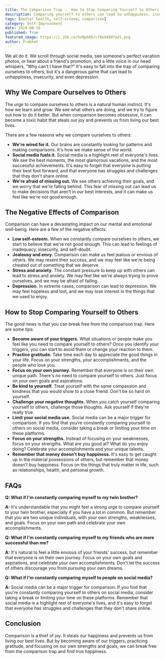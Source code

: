 ```yaml
---
title: The Comparison Trap -  How to Stop Comparing Yourself to Others and Find True Happiness
description: Comparing yourself to others can lead to unhappiness, insecurity, and even depression. This blog post explores the reasons why we compare ourselves to others, the negative effects of comparison, and provides practical tips on how to stop comparing yourself to others and find true happiness.
tags: [mental health, self-esteem, comparison]
category: Self-Improvement
date: 2024-08-16
published: True
featured_image: https://i.ibb.co/GxNp60b/cf8e94807ed1.png
author: Prabhat
---
```



We all do it. We scroll through social media, see someone's perfect vacation photos, or hear about a friend's promotion, and a little voice in our head whispers, "Why can't I have that?" It's easy to fall into the trap of comparing ourselves to others, but it's a dangerous game that can lead to unhappiness, insecurity, and even depression.

## Why We Compare Ourselves to Others

The urge to compare ourselves to others is a natural human instinct. It's how we learn and grow. We see what others are doing, and we try to figure out how to do it better. But when comparison becomes obsessive, it can become a toxic habit that steals our joy and prevents us from living our best lives.

There are a few reasons why we compare ourselves to others:

* **We're wired for it.** Our brains are constantly looking for patterns and making comparisons. It's how we make sense of the world.
* **Social media fuels it.** Social media is a highlight reel of everyone's lives. We see the best moments, the most glamorous vacations, and the most successful achievements. It's easy to forget that everyone is putting their best foot forward, and that everyone has struggles and challenges that they don't share online.
* **We're afraid of missing out.** We see others achieving their goals, and we worry that we're falling behind. This fear of missing out can lead us to make decisions that aren't in our best interests, and it can make us feel like we're not good enough.

## The Negative Effects of Comparison

Comparison can have a devastating impact on our mental and emotional well-being. Here are a few of the negative effects:

* **Low self-esteem.** When we constantly compare ourselves to others, we start to believe that we're not good enough. This can lead to feelings of inadequacy, insecurity, and self-doubt.
* **Jealousy and envy.** Comparison can make us feel jealous or envious of others. We may resent their success, and we may feel like we're being cheated out of something that we deserve.
* **Stress and anxiety.** The constant pressure to keep up with others can lead to stress and anxiety. We may feel like we're always trying to prove ourselves, and we may be afraid of failing.
* **Depression.** In extreme cases, comparison can lead to depression. We may feel hopeless and lost, and we may lose interest in the things that we used to enjoy.

## How to Stop Comparing Yourself to Others

The good news is that you can break free from the comparison trap. Here are some tips:

* **Become aware of your triggers.** What situations or people make you feel like you need to compare yourself to others? Once you identify your triggers, you can start to avoid them or change your reaction to them.
* **Practice gratitude.** Take time each day to appreciate the good things in your life. Focus on your strengths, your accomplishments, and the people who love you.
* **Focus on your own journey.** Remember that everyone is on their own unique path. There's no need to compare yourself to others. Just focus on your own goals and aspirations.
* **Be kind to yourself.** Treat yourself with the same compassion and kindness that you would show to a close friend. Don't be so hard on yourself.
* **Challenge your negative thoughts.** When you catch yourself comparing yourself to others, challenge those thoughts. Ask yourself if they're really true.
* **Limit your social media use.** Social media can be a major trigger for comparison. If you find that you're constantly comparing yourself to others on social media, consider taking a break or limiting your time on these platforms.
* **Focus on your strengths.** Instead of focusing on your weaknesses, focus on your strengths. What are you good at? What do you enjoy doing? Celebrate your accomplishments and your unique talents.
* **Remember that money doesn't buy happiness.** It's easy to get caught up in the material possessions of others, but remember that money doesn't buy happiness. Focus on the things that truly matter in life, such as relationships, health, and personal growth.

## FAQs

**Q: What if I'm constantly comparing myself to my twin brother?**

**A:** It's understandable that you might feel a strong urge to compare yourself to your twin brother, especially if you have a lot in common. But remember that you are two unique individuals, with your own strengths, weaknesses, and goals. Focus on your own path and celebrate your own accomplishments.

**Q: What if I'm constantly comparing myself to my friends who are more successful than me?**

**A:** It's natural to feel a little envious of your friends' success, but remember that everyone is on their own journey. Focus on your own goals and aspirations, and celebrate your own accomplishments. Don't let the success of others discourage you from pursuing your own dreams.

**Q: What if I'm constantly comparing myself to people on social media?**

**A:** Social media can be a major trigger for comparison. If you find that you're constantly comparing yourself to others on social media, consider taking a break or limiting your time on these platforms. Remember that social media is a highlight reel of everyone's lives, and it's easy to forget that everyone has struggles and challenges that they don't share online.

## Conclusion

Comparison is a thief of joy. It steals our happiness and prevents us from living our best lives. But by becoming aware of our triggers, practicing gratitude, and focusing on our own strengths and goals, we can break free from the comparison trap and find true happiness.

